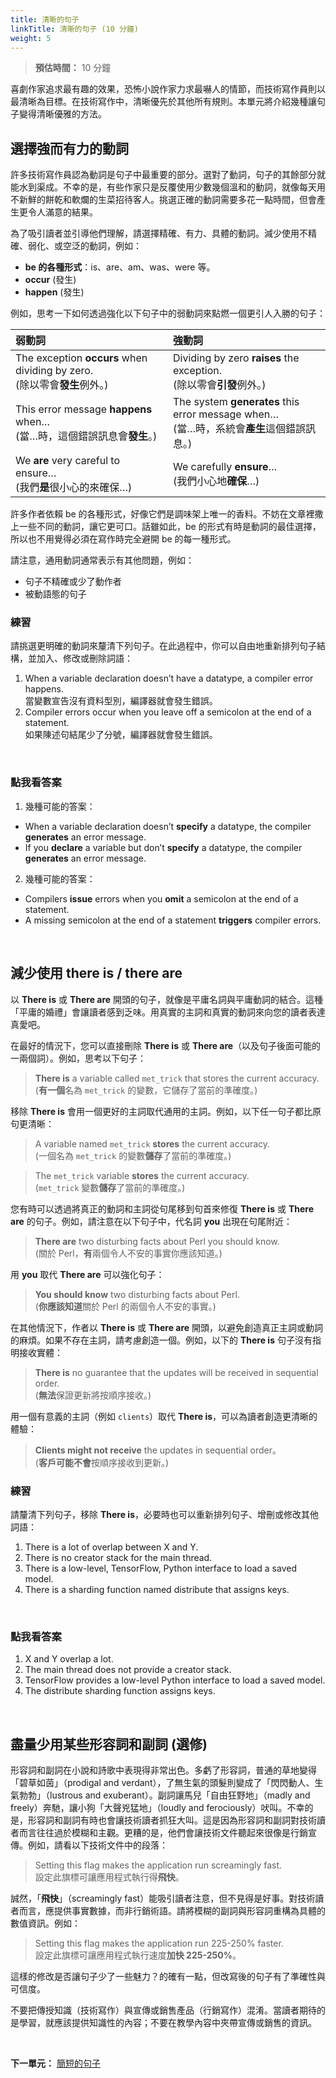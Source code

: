 ```yaml
---
title: 清晰的句子
linkTitle: 清晰的句子 (10 分鐘)
weight: 5
---
```


> **預估時間：** 10 分鐘

喜劇作家追求最有趣的效果，恐怖小說作家力求最嚇人的情節，而技術寫作員則以最清晰為目標。在技術寫作中，清晰優先於其他所有規則。本單元將介紹幾種讓句子變得清晰優雅的方法。

## 選擇強而有力的動詞

許多技術寫作員認為動詞是句子中最重要的部分。選對了動詞，句子的其餘部分就能水到渠成。不幸的是，有些作家只是反覆使用少數幾個溫和的動詞，就像每天用不新鮮的餅乾和軟爛的生菜招待客人。挑選正確的動詞需要多花一點時間，但會產生更令人滿意的結果。

為了吸引讀者並引導他們理解，請選擇精確、有力、具體的動詞。減少使用不精確、弱化、或空泛的動詞，例如：

* **be 的各種形式**：is、are、am、was、were 等。
* **occur** (發生)
* **happen** (發生)

例如，思考一下如何透過強化以下句子中的弱動詞來點燃一個更引人入勝的句子：

| 弱動詞 | 強動詞 |
| :--- | :--- |
| The exception **occurs** when dividing by zero. <br/>(除以零會**發生**例外。) | Dividing by zero **raises** the exception. <br/>(除以零會**引發**例外。) |
| This error message **happens** when... <br/>(當...時，這個錯誤訊息會**發生**。) | The system **generates** this error message when... <br/>(當...時，系統會**產生**這個錯誤訊息。) |
| We **are** very careful to ensure... <br/>(我們**是**很小心的來確保...) | We carefully **ensure**... <br/>(我們小心地**確保**...) |

許多作者依賴 be 的各種形式，好像它們是調味架上唯一的香料。不妨在文章裡撒上一些不同的動詞，讓它更可口。話雖如此，be 的形式有時是動詞的最佳選擇，所以也不用覺得必須在寫作時完全避開 be 的每一種形式。

請注意，通用動詞通常表示有其他問題，例如：

* 句子不精確或少了動作者
* 被動語態的句子

### 練習 {#ex1}

請挑選更明確的動詞來釐清下列句子。在此過程中，你可以自由地重新排列句子結構，並加入、修改或刪除詞語：

1. When a variable declaration doesn't have a datatype, a compiler error happens. <br/>當變數宣告沒有資料型別，編譯器就會發生錯誤。
2. Compiler errors occur when you leave off a semicolon at the end of a statement. <br/> 如果陳述句結尾少了分號，編譯器就會發生錯誤。

<br>

::: {.callout-note collapse="true"}
### 點我看答案

(1) 幾種可能的答案：

* When a variable declaration doesn't **specify** a datatype, the compiler **generates** an error message.
* If you **declare** a variable but don't **specify** a datatype, the compiler **generates** an error message.

(2) 幾種可能的答案：

* Compilers **issue** errors when you **omit** a semicolon at the end of a statement.
* A missing semicolon at the end of a statement **triggers** compiler errors.
:::
<br/>

## 減少使用 there is / there are

以 **There is** 或 **There are** 開頭的句子，就像是平庸名詞與平庸動詞的結合。這種「平庸的婚禮」會讓讀者感到乏味。用真實的主詞和真實的動詞來向您的讀者表達真愛吧。

在最好的情況下，您可以直接刪除 **There is** 或 **There are**（以及句子後面可能的一兩個詞）。例如，思考以下句子：

> **There is** a variable called `met_trick` that stores the current accuracy. <br/>
> (**有一個**名為 `met_trick` 的變數，它儲存了當前的準確度。)

移除 **There is** 會用一個更好的主詞取代通用的主詞。例如，以下任一句子都比原句更清晰：

> A variable named `met_trick` **stores** the current accuracy. <br/>
> (一個名為 `met_trick` 的變數**儲存**了當前的準確度。)

> The `met_trick` variable **stores** the current accuracy. <br />
> (`met_trick` 變數**儲存**了當前的準確度。)

您有時可以透過將真正的動詞和主詞從句尾移到句首來修復 **There is** 或 **There are** 的句子。例如，請注意在以下句子中，代名詞 **you** 出現在句尾附近：

> **There are** two disturbing facts about Perl you should know. <br/>
> (關於 Perl，**有**兩個令人不安的事實你應該知道。)

用 **you** 取代 **There are** 可以強化句子：

> **You should know** two disturbing facts about Perl. <br/>
> (**你應該知道**關於 Perl 的兩個令人不安的事實。)

在其他情況下，作者以 **There is** 或 **There are** 開頭，以避免創造真正主詞或動詞的麻煩。如果不存在主詞，請考慮創造一個。例如，以下的 **There is** 句子沒有指明接收實體：

> **There is** no guarantee that the updates will be received in sequential order. <br/>
> (**無法**保證更新將按順序接收。)

用一個有意義的主詞（例如 `clients`）取代 **There is**，可以為讀者創造更清晰的體驗： <br/>

> **Clients might not receive** the updates in sequential order。 <br/>
> (**客戶可能不會**按順序接收到更新。)

### 練習 {#ex2}

請釐清下列句子，移除 **There is**，必要時也可以重新排列句子、增刪或修改其他詞語：

1. There is a lot of overlap between X and Y.
2. There is no creator stack for the main thread.
3. There is a low-level, TensorFlow, Python interface to load a saved model.
4. There is a sharding function named distribute that assigns keys.

<br>

::: {.callout-note collapse="true"}
### 點我看答案

1. X and Y overlap a lot.
2. The main thread does not provide a creator stack.
3. TensorFlow provides a low-level Python interface to load a saved model.
4. The distribute sharding function assigns keys.
:::

<br/>


## 盡量少用某些形容詞和副詞 (選修)

形容詞和副詞在小說和詩歌中表現得非常出色。多虧了形容詞，普通的草地變得「碧草如茵」（prodigal and verdant），了無生氣的頭髮則變成了「閃閃動人、生氣勃勃」（lustrous and exuberant）。副詞讓馬兒「自由狂野地」（madly and freely）奔馳，讓小狗「大聲兇猛地」（loudly and ferociously）吠叫。不幸的是，形容詞和副詞有時也會讓技術讀者抓狂大叫。這是因為形容詞和副詞對技術讀者而言往往過於模糊和主觀。更糟的是，他們會讓技術文件聽起來很像是行銷宣傳。例如，請看以下技術文件中的段落：

> Setting this flag makes the application run screamingly fast.
> <br />
> 設定此旗標可讓應用程式執行得**飛快**。

誠然，「**飛快**」（screamingly fast）能吸引讀者注意，但不見得是好事。對技術讀者而言，應提供事實數據，而非行銷術語。請將模糊的副詞與形容詞重構為具體的數值資訊。例如：

> Setting this flag makes the application run 225-250% faster.
> <br />
> 設定此旗標可讓應用程式執行速度**加快 225-250%**。

這樣的修改是否讓句子少了一些魅力？的確有一點，但改寫後的句子有了準確性與可信度。

::: {.callout-important}
不要把傳授知識（技術寫作）與宣傳或銷售產品（行銷寫作）混淆。當讀者期待的是學習，就應該提供知識性的內容；不要在教學內容中夾帶宣傳或銷售的資訊。
:::

<br />

**下一單元：** [簡短的句子](../short-sentences/index.qmd)
